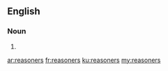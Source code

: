 ==English==

===Noun===
{{head|en|plural}}

# {{plural of|reasoner|lang=en}}

[[ar:reasoners]]
[[fr:reasoners]]
[[ku:reasoners]]
[[my:reasoners]]